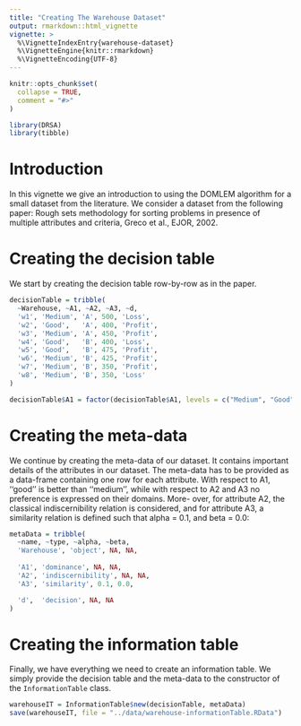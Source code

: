 ```yaml
---
title: "Creating The Warehouse Dataset"
output: rmarkdown::html_vignette
vignette: >
  %\VignetteIndexEntry{warehouse-dataset}
  %\VignetteEngine{knitr::rmarkdown}
  %\VignetteEncoding{UTF-8}
---
```


```r
knitr::opts_chunk$set(
  collapse = TRUE,
  comment = "#>"
)
```

```r
library(DRSA)
library(tibble)
```

# Introduction

In this vignette we give an introduction to using the DOMLEM algorithm for a small dataset from the literature. We consider a dataset from the following paper: Rough sets methodology for sorting problems in presence of multiple attributes and criteria, Greco et al., EJOR, 2002.

# Creating the decision table

We start by creating the decision table row-by-row as in the paper.

```r
decisionTable = tribble(
  ~Warehouse, ~A1, ~A2, ~A3, ~d,
  'w1', 'Medium', 'A', 500, 'Loss',
  'w2', 'Good',   'A', 400, 'Profit',
  'w3', 'Medium', 'A', 450, 'Profit',
  'w4', 'Good',   'B', 400, 'Loss',
  'w5', 'Good',   'B', 475, 'Profit',
  'w6', 'Medium', 'B', 425, 'Profit',
  'w7', 'Medium', 'B', 350, 'Profit',
  'w8', 'Medium', 'B', 350, 'Loss'
)

decisionTable$A1 = factor(decisionTable$A1, levels = c("Medium", "Good"), ordered = TRUE)
```


# Creating the meta-data

We continue by creating the meta-data of our dataset. It contains important details of the attributes in our dataset. The meta-data has to be provided as a data-frame containing one row for each attribute. With respect to A1, ‘‘good’’ is better than ‘‘medium’’, while with respect to A2 and A3 no preference is expressed on their domains. More- over, for attribute A2, the classical indiscernibility relation is considered, and for attribute A3, a similarity relation is defined such that alpha = 0.1, and beta = 0.0:

```r
metaData = tribble(
  ~name, ~type, ~alpha, ~beta,
  'Warehouse', 'object', NA, NA,
  
  'A1', 'dominance', NA, NA,
  'A2', 'indiscernibility', NA, NA,
  'A3', 'similarity', 0.1, 0.0,

  'd',  'decision', NA, NA
)
```

# Creating the information table

Finally, we have everything we need to create an information table. We simply provide the decision table and the meta-data to the constructor of the `InformationTable` class.

```r
warehouseIT = InformationTable$new(decisionTable, metaData)
save(warehouseIT, file = "../data/warehouse-informationTable.RData")
```

